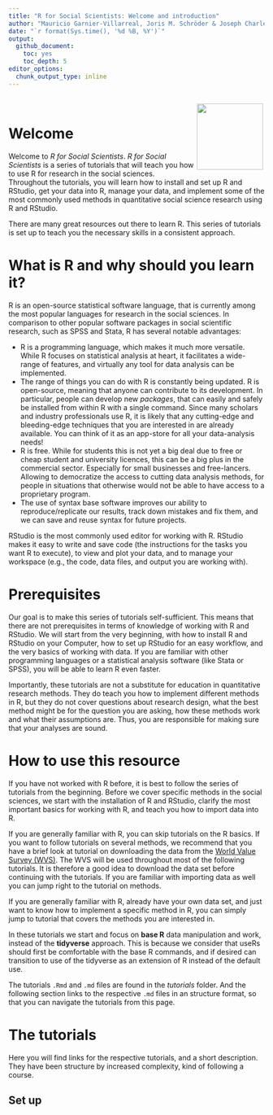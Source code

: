 ```yaml
---
title: "R for Social Scientists: Welcome and introduction"
author: "Mauricio Garnier-Villarreal, Joris M. Schröder & Joseph Charles Van Matre"
date: "`r format(Sys.time(), '%d %B, %Y')`"
output:   
  github_document:
    toc: yes
    toc_depth: 5
editor_options:
  chunk_output_type: inline
---
```


::: {style="padding: 0.2em;"}
<img src="https://upload.wikimedia.org/wikipedia/commons/thumb/1/1b/R_logo.svg/1200px-R_logo.svg.png" width="130" align="right"/>
:::

# Welcome

Welcome to *R for Social Scientists*. *R for Social Scientists* is a series of tutorials that will teach you how to use R for research in the social sciences. Throughout the tutorials, you will learn how to install and set up R and RStudio, get your data into R, manage your data, and implement some of the most commonly used methods in quantitative social science research using R and RStudio.

There are many great resources out there to learn R. This series of tutorials is set up to teach you the necessary skills in a consistent approach.

# What is R and why should you learn it?

R is an open-source statistical software language, that is currently among the most popular languages for research in the social sciences. In comparison to other popular software packages in social scientific research, such as SPSS and Stata, R has several notable advantages:

-   R is a programming language, which makes it much more versatile. While R focuses on statistical analysis at heart, it facilitates a wide-range of features, and virtually any tool for data analysis can be implemented.
-   The range of things you can do with R is constantly being updated. R is open-source, meaning that anyone can contribute to its development. In particular, people can develop new *packages*, that can easily and safely be installed from within R with a single command. Since many scholars and industry professionals use R, it is likely that any cutting-edge and bleeding-edge techniques that you are interested in are already available. You can think of it as an app-store for all your data-analysis needs!
-   R is free. While for students this is not yet a big deal due to free or cheap student and university licences, this can be a big plus in the commercial sector. Especially for small businesses and free-lancers. Allowing to democratize the access to cutting data analysis methods, for people in situations that otherwise would not be able to have access to a proprietary program.
-   The use of syntax base software improves our ability to reproduce/replicate our results, track down mistakes and fix them, and we can save and reuse syntax for future projects.

RStudio is the most commonly used editor for working with R. RStudio makes it easy to write and save code (the instructions for the tasks you want R to execute), to view and plot your data, and to manage your workspace (e.g., the code, data files, and output you are working with).

# Prerequisites

Our goal is to make this series of tutorials self-sufficient. This means that there are not prerequisites in terms of knowledge of working with R and RStudio. We will start from the very beginning, with how to install R and RStudio on your Computer, how to set up RStudio for an easy workflow, and the very basics of working with data. If you are familiar with other programming languages or a statistical analysis software (like Stata or SPSS), you will be able to learn R even faster.

Importantly, these tutorials are not a substitute for education in quantitative research methods. They do teach you how to implement different methods in R, but they do not cover questions about research design, what the best method might be for the question you are asking, how these methods work and what their assumptions are. Thus, you are responsible for making sure that your analyses are sound.

# How to use this resource

If you have not worked with R before, it is best to follow the series of tutorials from the beginning. Before we cover specific methods in the social sciences, we start with the installation of R and RStudio, clarify the most important basics for working with R, and teach you how to import data into R.

If you are generally familiar with R, you can skip tutorials on the R basics. If you want to follow tutorials on several methods, we recommend that you have a brief look at tutorial on downloading the data from the [World Value Survey (WVS)](https://www.worldvaluessurvey.org/). The WVS will be used throughout most of the following tutorials. It is therefore a good idea to download the data set before continuing with the tutorials. If you are familiar with importing data as well you can jump right to the tutorial on methods.

If you are generally familiar with R, already have your own data set, and just want to know how to implement a specific method in R, you can simply jump to tutorial that covers the methods you are interested in.

In these tutorials we start and focus on **base R** data manipulation and work, instead of the **tidyverse** approach. This is because we consider that useRs should first be comfortable with the base R commands, and if desired can transition to use of the tidyverse as an extension of R instead of the default use.

The tutorials `.Rmd` and `.md` files are found in the *tutorials* folder. And the following section links to the respective `.md` files in an structure format, so that you can navigate the tutorials from this page.

# The tutorials

Here you will find links for the respective tutorials, and a short description. They have been structure by increased complexity, kind of following a course. 

## Set up


